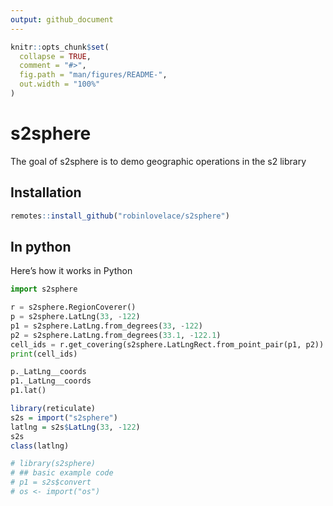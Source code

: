```yaml
---
output: github_document
---
```


<!-- README.md is generated from README.Rmd. Please edit that file -->

```r
knitr::opts_chunk$set(
  collapse = TRUE,
  comment = "#>",
  fig.path = "man/figures/README-",
  out.width = "100%"
)
```

# s2sphere

<!-- badges: start -->
<!-- badges: end -->

The goal of s2sphere is to demo geographic operations in the s2 library

## Installation

```r
remotes::install_github("robinlovelace/s2sphere")
```


<!-- You can install the released version of s2sphere from [CRAN](https://CRAN.R-project.org) with: -->

<!-- ``` r -->
<!-- install.packages("s2sphere") -->
<!-- ``` -->

## In python

Here's how it works in Python

```python
import s2sphere

r = s2sphere.RegionCoverer()
p = s2sphere.LatLng(33, -122)
p1 = s2sphere.LatLng.from_degrees(33, -122)
p2 = s2sphere.LatLng.from_degrees(33.1, -122.1)
cell_ids = r.get_covering(s2sphere.LatLngRect.from_point_pair(p1, p2))
print(cell_ids)

p._LatLng__coords
p1._LatLng__coords
p1.lat()
```

```r
library(reticulate)
s2s = import("s2sphere")
latlng = s2s$LatLng(33, -122)
s2s
class(latlng)


```




```r
# library(s2sphere)
# ## basic example code
# p1 = s2s$convert
# os <- import("os")
```


